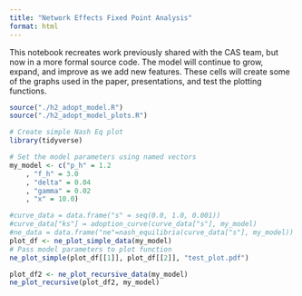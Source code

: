 ```yaml
---
title: "Network Effects Fixed Point Analysis"
format: html
---
```

This notebook recreates work previously shared with the CAS team, but now in a more formal source code.
The model will continue to grow, expand, and improve as we add new features.
These cells will create some of the graphs used in the paper, presentations, and test the plotting functions.
```r
source("./h2_adopt_model.R")
source("./h2_adopt_model_plots.R")
```


```r
# Create simple Nash Eq plot 
library(tidyverse)

# Set the model parameters using named vectors
my_model <- c("p_h" = 1.2
    , "f_h" = 3.0
    , "delta" = 0.04
    , "gamma" = 0.02
    , "x" = 10.0)

#curve_data = data.frame("s" = seq(0.0, 1.0, 0.001))
#curve_data["ks"] = adoption_curve(curve_data["s"], my_model)
#ne_data = data.frame("ne"=nash_equilibria(curve_data["s"], my_model))
plot_df <- ne_plot_simple_data(my_model)
# Pass model parameters to plot function
ne_plot_simple(plot_df[[1]], plot_df[[2]], "test_plot.pdf")
```


```r
plot_df2 <- ne_plot_recursive_data(my_model)
ne_plot_recursive(plot_df2, my_model)
```